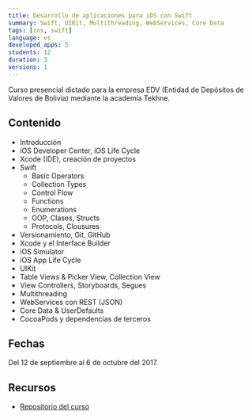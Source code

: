 ```yaml
---
title: Desarrollo de aplicaciones para iOS con Swift
summary: Swift, UIKit, Multithreading, WebServices, Core Data
tags: [ios, swift]
language: es
developed_apps: 5
students: 12
duration: 3
versions: 1
---
```

Curso presencial dictado para la empresa EDV (Entidad de Depósitos de Valores de Bolivia) mediante la academia Tekhne.

## Contenido

- Introducción
- iOS Developer Center, iOS Life Cycle
- Xcode (IDE), creación de proyectos
- Swift
  * Basic Operators
  * Collection Types
  * Control Flow
  * Functions
  * Enumerations
  * OOP, Clases, Structs
  * Protocols, Clousures
- Versionamiento, Git, GitHub
- Xcode y el Interface Builder
- iOS Simulator
- iOS App Life Cycle
- UIKit
- Table Views & Picker View, Collection View
- View Controllers, Storyboards, Segues
- Multithreading
- WebServices con REST (JSON)
- Core Data & UserDefaults
- CocoaPods y dependencias de terceros

## Fechas

Del 12 de septiembre al 6 de octubre del 2017.

## Recursos

* [Repositorio del curso](https://github.com/alvareztech/ios-course-demo-app)
